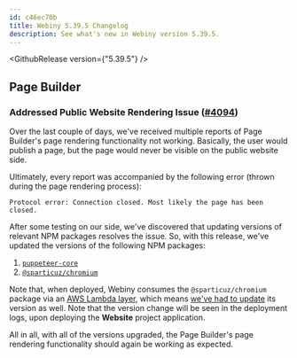 ```yaml
---
id: c46ec70b
title: Webiny 5.39.5 Changelog
description: See what's new in Webiny version 5.39.5.
---
```



<GithubRelease version={"5.39.5"} />

## Page Builder

### Addressed Public Website Rendering Issue ([#4094](https://github.com/webiny/webiny-js/pull/4094))

Over the last couple of days, we've received multiple reports of Page Builder's page rendering functionality not working. Basically, the user would publish a page, but the page would never be visible on the public website side. 

Ultimately, every report was accompanied by the following error (thrown during the page rendering process): 

```text
Protocol error: Connection closed. Most likely the page has been closed.
```

After some testing on our side, we've discovered that updating versions of relevant NPM packages resolves the issue. So, with this release, we've updated the versions of the following NPM packages:

1. [`puppeteer-core`](https://github.com/puppeteer/puppeteer/tree/main#readme)
2. [`@sparticuz/chromium`](https://github.com/Sparticuz/chromium) 

Note that, when deployed, Webiny consumes the `@sparticuz/chromium` package via an [AWS Lambda layer](https://github.com/Sparticuz/chromium?tab=readme-ov-file#aws-lambda-layer), which means [we've had to update](https://github.com/webiny/webiny-js/commit/5d42fef1eae20789e4bd132a5f9e89cbc301afeb#diff-ae6ed698fef0d85294a2b06d25ac0865c0ab6056404eb2ebee23698cdc7ac2aaR21-R36) its version as well. Note that the version change will be seen in the deployment logs, upon deploying the **Website** project application.

All in all, with all of the versions upgraded, the Page Builder's page rendering functionality should again be working as expected.
